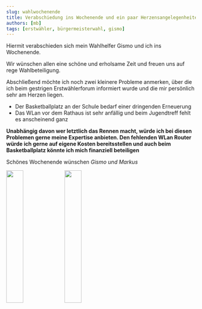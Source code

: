 ```yaml
---
slug: wahlwochenende
title: Verabschiedung ins Wochenende und ein paar Herzensangelegenheiten
authors: [mb]
tags: [erstwähler, bürgermeisterwahl, gismo]
---
```


Hiermit verabschieden sich mein Wahlhelfer Gismo und ich ins Wochenende.

Wir wünschen allen eine schöne und erholsame Zeit und freuen uns auf rege Wahlbeteiligung.

Abschließend möchte ich noch zwei kleinere Probleme anmerken, über die ich beim gestrigen Erstwählerforum informiert
wurde und die mir persönlich sehr am Herzen liegen.

* Der Basketballplatz an der Schule bedarf einer dringenden Erneuerung
* Das WLan vor dem Rathaus ist sehr anfällig und beim Jugendtreff fehlt es anscheinend ganz

**Unabhängig davon wer letztlich das Rennen macht, würde ich bei diesen Problemen gerne meine Expertise anbieten.
Den fehlenden WLan Router würde ich gerne auf eigene Kosten bereitsstellen und auch beim Basketballplatz könnte ich mich
finanziell beteiligen**

Schönes Wochenende wünschen _Gismo und Markus_

<img src="/img/gismo1.jpg" height="30%"/>
<img src="/img/gismo2.jpg" height="30%"/>